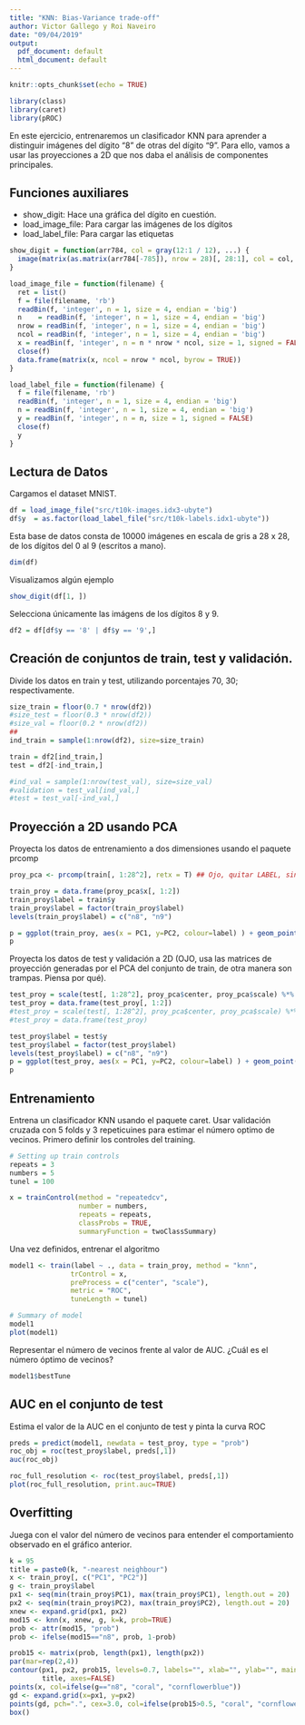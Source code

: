 ```yaml
---
title: "KNN: Bias-Variance trade-off"
author: Victor Gallego y Roi Naveiro
date: "09/04/2019"
output:
  pdf_document: default
  html_document: default
---
```


```r
knitr::opts_chunk$set(echo = TRUE)
```


```r
library(class)
library(caret)
library(pROC)
```

En este ejercicio, entrenaremos un clasificador KNN para aprender a distinguir imágenes del dígito "8" de otras del dígito "9". Para ello, vamos a usar las proyecciones a 2D que nos daba el análisis de componentes principales.

## Funciones auxiliares

* show_digit: Hace una gráfica del dígito en cuestión.
* load_image_file: Para cargar las imágenes de los dígitos
* load_label_file: Para cargar las etiquetas

```r
show_digit = function(arr784, col = gray(12:1 / 12), ...) {
  image(matrix(as.matrix(arr784[-785]), nrow = 28)[, 28:1], col = col, ...)
}

load_image_file = function(filename) {
  ret = list()
  f = file(filename, 'rb')
  readBin(f, 'integer', n = 1, size = 4, endian = 'big')
  n    = readBin(f, 'integer', n = 1, size = 4, endian = 'big')
  nrow = readBin(f, 'integer', n = 1, size = 4, endian = 'big')
  ncol = readBin(f, 'integer', n = 1, size = 4, endian = 'big')
  x = readBin(f, 'integer', n = n * nrow * ncol, size = 1, signed = FALSE)
  close(f)
  data.frame(matrix(x, ncol = nrow * ncol, byrow = TRUE))
}

load_label_file = function(filename) {
  f = file(filename, 'rb')
  readBin(f, 'integer', n = 1, size = 4, endian = 'big')
  n = readBin(f, 'integer', n = 1, size = 4, endian = 'big')
  y = readBin(f, 'integer', n = n, size = 1, signed = FALSE)
  close(f)
  y
}
```

## Lectura de Datos

Cargamos el dataset MNIST.

```r
df = load_image_file("src/t10k-images.idx3-ubyte")
df$y  = as.factor(load_label_file("src/t10k-labels.idx1-ubyte"))
```

Esta base de datos consta de 10000 imágenes en escala de gris a 28 x 28, de los dígitos del 0 al 9 (escritos a mano).

```r
dim(df)
```

Visualizamos algún ejemplo 

```r
show_digit(df[1, ])
```
Selecciona únicamente las imágens de los dígitos 8  y 9.

```r
df2 = df[df$y == '8' | df$y == '9',]
```


## Creación de conjuntos de train, test y validación.

Divide los datos en train y test, utilizando porcentajes 70, 30; respectivamente.

```r
size_train = floor(0.7 * nrow(df2))
#size_test = floor(0.3 * nrow(df2))
#size_val = floor(0.2 * nrow(df2))
##
ind_train = sample(1:nrow(df2), size=size_train)

train = df2[ind_train,]
test = df2[-ind_train,]

#ind_val = sample(1:nrow(test_val), size=size_val)
#validation = test_val[ind_val,]
#test = test_val[-ind_val,]
```

## Proyección a 2D usando PCA

Proyecta los datos de entrenamiento a dos dimensiones usando el paquete prcomp
```r
proy_pca <- prcomp(train[, 1:28^2], retx = T) ## Ojo, quitar LABEL, sino son trampas

train_proy = data.frame(proy_pca$x[, 1:2])
train_proy$label = train$y
train_proy$label = factor(train_proy$label)
levels(train_proy$label) = c("n8", "n9")
```


```r
p = ggplot(train_proy, aes(x = PC1, y=PC2, colour=label) ) + geom_point()
p
```

Proyecta los datos de test y validación a 2D (OJO, usa las matrices de proyección generadas por el PCA del conjunto de train, de otra manera son trampas. Piensa por qué).

```r
test_proy = scale(test[, 1:28^2], proy_pca$center, proy_pca$scale) %*% proy_pca$rotation
test_proy = data.frame(test_proy[, 1:2])
#test_proy = scale(test[, 1:28^2], proy_pca$center, proy_pca$scale) %*% proy_pca$rotation
#test_proy = data.frame(test_proy)

test_proy$label = test$y
test_proy$label = factor(test_proy$label)
levels(test_proy$label) = c("n8", "n9")
p = ggplot(test_proy, aes(x = PC1, y=PC2, colour=label) ) + geom_point()
p

```

## Entrenamiento

Entrena un clasificador KNN usando el paquete caret. Usar validación cruzada con 5 folds y 3 repeticuines para estimar el número optimo de vecinos. Primero definir los controles del training.

```r
# Setting up train controls
repeats = 3
numbers = 5
tunel = 100

x = trainControl(method = "repeatedcv",
                 number = numbers,
                 repeats = repeats,
                 classProbs = TRUE,
                 summaryFunction = twoClassSummary)
```


Una vez definidos, entrenar el algoritmo

```r
model1 <- train(label ~ ., data = train_proy, method = "knn",
               trControl = x,
               preProcess = c("center", "scale"),
               metric = "ROC",
               tuneLength = tunel)

# Summary of model
model1
plot(model1)
```


Representar el número de vecinos frente al valor de AUC. ¿Cuál es el número óptimo de vecinos?

```r
model1$bestTune
```

## AUC en el conjunto de test

Estima el valor de la AUC en el conjunto de test y pinta la curva ROC

```r
preds = predict(model1, newdata = test_proy, type = "prob")
roc_obj = roc(test_proy$label, preds[,1])
auc(roc_obj)

roc_full_resolution <- roc(test_proy$label, preds[,1])
plot(roc_full_resolution, print.auc=TRUE)
```

## Overfitting

Juega con el valor del número de vecinos para entender el comportamiento observado en el gráfico anterior.

```r
k = 95
title = paste0(k, "-nearest neighbour")
x <- train_proy[, c("PC1", "PC2")]
g <- train_proy$label
px1 <- seq(min(train_proy$PC1), max(train_proy$PC1), length.out = 20)
px2 <- seq(min(train_proy$PC2), max(train_proy$PC2), length.out = 20)
xnew <- expand.grid(px1, px2)
mod15 <- knn(x, xnew, g, k=k, prob=TRUE)
prob <- attr(mod15, "prob")
prob <- ifelse(mod15=="n8", prob, 1-prob)

prob15 <- matrix(prob, length(px1), length(px2))
par(mar=rep(2,4))
contour(px1, px2, prob15, levels=0.7, labels="", xlab="", ylab="", main=
        title, axes=FALSE)
points(x, col=ifelse(g=="n8", "coral", "cornflowerblue"))
gd <- expand.grid(x=px1, y=px2)
points(gd, pch=".", cex=3.0, col=ifelse(prob15>0.5, "coral", "cornflowerblue"))
box()
```

     
     

